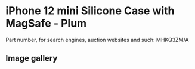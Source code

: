 # iPhone 12 mini Silicone Case with MagSafe - Plum

Part number, for search engines, auction websites and such: MHKQ3ZM/A

## Image gallery

<div style={{ width: "768px" }}>
  <GalleryComponent
    images={[
      {
        original: "/everysource/MHKQ3",
        thumbnail: "/everypreview/MHKQ3",
      },
      {
        original: "/everysource/MHKQ3_AV01",
        thumbnail: "/everypreview/MHKQ3_AV01",
      },
      {
        original: "/everysource/MHKQ3_AV02",
        thumbnail: "/everypreview/MHKQ3_AV02",
      },
      {
        original: "/everysource/MHKQ3_AV03",
        thumbnail: "/everypreview/MHKQ3_AV03",
      },
      {
        original: "/everysource/MHKQ3_AV04",
        thumbnail: "/everypreview/MHKQ3_AV04",
      },
      {
        original: "/everysource/MHKQ3_AV05",
        thumbnail: "/everypreview/MHKQ3_AV05",
      }
    ]}
  />
</div>